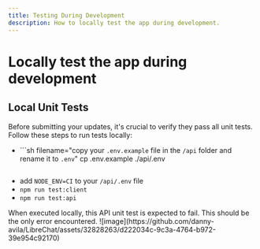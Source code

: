 ```yaml
---
title: Testing During Development
description: How to locally test the app during development.
---
```


# Locally test the app during development

## Local Unit Tests

Before submitting your updates, it's crucial to verify they pass all unit tests. Follow these steps to run tests locally:

- ```sh filename="copy your `.env.example` file in the `/api` folder and rename it to `.env`"
  cp .env.example ./api/.env
  ```
- add `NODE_ENV=CI` to your `/api/.env` file
- `npm run test:client`
- `npm run test:api`

<Callout type="warning" title="Warning">
  When executed locally, this API unit test is expected to fail. This should be the only error
  encountered.
  ![image](https://github.com/danny-avila/LibreChat/assets/32828263/d222034c-9c3a-4764-b972-39e954c92170)
</Callout>

